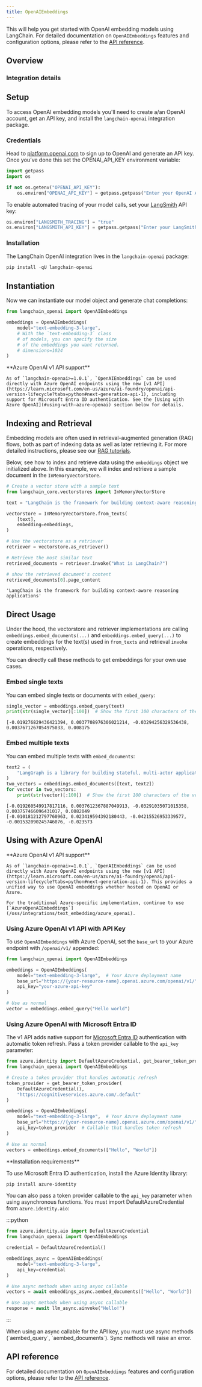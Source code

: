 ```yaml
---
title: OpenAIEmbeddings
---
```


This will help you get started with OpenAI embedding models using LangChain. For detailed documentation on `OpenAIEmbeddings` features and configuration options, please refer to the [API reference](https://python.langchain.com/api_reference/openai/embeddings/langchain_openai.embeddings.base.OpenAIEmbeddings.html).

## Overview

### Integration details

<ItemTable category="text_embedding" item="OpenAI" />

## Setup

To access OpenAI embedding models you'll need to create a/an OpenAI account, get an API key, and install the `langchain-openai` integration package.

### Credentials

Head to [platform.openai.com](https://platform.openai.com) to sign up to OpenAI and generate an API key. Once you’ve done this set the OPENAI_API_KEY environment variable:

```python
import getpass
import os

if not os.getenv("OPENAI_API_KEY"):
    os.environ["OPENAI_API_KEY"] = getpass.getpass("Enter your OpenAI API key: ")
```

To enable automated tracing of your model calls, set your [LangSmith](https://docs.smith.langchain.com/) API key:

```python
os.environ["LANGSMITH_TRACING"] = "true"
os.environ["LANGSMITH_API_KEY"] = getpass.getpass("Enter your LangSmith API key: ")
```

### Installation

The LangChain OpenAI integration lives in the `langchain-openai` package:

```python
pip install -qU langchain-openai
```

## Instantiation

Now we can instantiate our model object and generate chat completions:

```python
from langchain_openai import OpenAIEmbeddings

embeddings = OpenAIEmbeddings(
    model="text-embedding-3-large",
    # With the `text-embedding-3` class
    # of models, you can specify the size
    # of the embeddings you want returned.
    # dimensions=1024
)
```

<Info>
    **Azure OpenAI v1 API support**

    As of `langchain-openai>=1.0.1`, `OpenAIEmbeddings` can be used directly with Azure OpenAI endpoints using the new [v1 API](https://learn.microsoft.com/en-us/azure/ai-foundry/openai/api-version-lifecycle?tabs=python#next-generation-api-1), including support for Microsoft Entra ID authentication. See the [Using with Azure OpenAI](#using-with-azure-openai) section below for details.
</Info>

## Indexing and Retrieval

Embedding models are often used in retrieval-augmented generation (RAG) flows, both as part of indexing data as well as later retrieving it. For more detailed instructions, please see our [RAG tutorials](/oss/langchain/rag).

Below, see how to index and retrieve data using the `embeddings` object we initialized above. In this example, we will index and retrieve a sample document in the `InMemoryVectorStore`.

```python
# Create a vector store with a sample text
from langchain_core.vectorstores import InMemoryVectorStore

text = "LangChain is the framework for building context-aware reasoning applications"

vectorstore = InMemoryVectorStore.from_texts(
    [text],
    embedding=embeddings,
)

# Use the vectorstore as a retriever
retriever = vectorstore.as_retriever()

# Retrieve the most similar text
retrieved_documents = retriever.invoke("What is LangChain?")

# show the retrieved document's content
retrieved_documents[0].page_content
```

```output
'LangChain is the framework for building context-aware reasoning applications'
```

## Direct Usage

Under the hood, the vectorstore and retriever implementations are calling `embeddings.embed_documents(...)` and `embeddings.embed_query(...)` to create embeddings for the text(s) used in `from_texts` and retrieval `invoke` operations, respectively.

You can directly call these methods to get embeddings for your own use cases.

### Embed single texts

You can embed single texts or documents with `embed_query`:

```python
single_vector = embeddings.embed_query(text)
print(str(single_vector)[:100])  # Show the first 100 characters of the vector
```

```output
[-0.019276829436421394, 0.0037708976306021214, -0.03294256329536438, 0.0037671267054975033, 0.008175
```

### Embed multiple texts

You can embed multiple texts with `embed_documents`:

```python
text2 = (
    "LangGraph is a library for building stateful, multi-actor applications with LLMs"
)
two_vectors = embeddings.embed_documents([text, text2])
for vector in two_vectors:
    print(str(vector)[:100])  # Show the first 100 characters of the vector
```

```output
[-0.019260549917817116, 0.0037612367887049913, -0.03291035071015358, 0.003757466096431017, 0.0082049
[-0.010181212797760963, 0.023419594392180443, -0.04215526953339577, -0.001532090245746076, -0.023573
```

## Using with Azure OpenAI

<Info>
    **Azure OpenAI v1 API support**

    As of `langchain-openai>=1.0.1`, `OpenAIEmbeddings` can be used directly with Azure OpenAI endpoints using the new [v1 API](https://learn.microsoft.com/en-us/azure/ai-foundry/openai/api-version-lifecycle?tabs=python#next-generation-api-1). This provides a unified way to use OpenAI embeddings whether hosted on OpenAI or Azure.

    For the traditional Azure-specific implementation, continue to use [`AzureOpenAIEmbeddings`](/oss/integrations/text_embedding/azure_openai).
</Info>

### Using Azure OpenAI v1 API with API Key

To use `OpenAIEmbeddings` with Azure OpenAI, set the `base_url` to your Azure endpoint with `/openai/v1/` appended:

```python
from langchain_openai import OpenAIEmbeddings

embeddings = OpenAIEmbeddings(
    model="text-embedding-3-large",  # Your Azure deployment name
    base_url="https://{your-resource-name}.openai.azure.com/openai/v1/",
    api_key="your-azure-api-key"
)

# Use as normal
vector = embeddings.embed_query("Hello world")
```

### Using Azure OpenAI with Microsoft Entra ID

The v1 API adds native support for [Microsoft Entra ID](https://learn.microsoft.com/en-us/azure/ai-foundry/openai/how-to/managed-identity) authentication with automatic token refresh. Pass a token provider callable to the `api_key` parameter:

```python
from azure.identity import DefaultAzureCredential, get_bearer_token_provider
from langchain_openai import OpenAIEmbeddings

# Create a token provider that handles automatic refresh
token_provider = get_bearer_token_provider(
    DefaultAzureCredential(),
    "https://cognitiveservices.azure.com/.default"
)

embeddings = OpenAIEmbeddings(
    model="text-embedding-3-large",  # Your Azure deployment name
    base_url="https://{your-resource-name}.openai.azure.com/openai/v1/",
    api_key=token_provider  # Callable that handles token refresh
)

# Use as normal
vectors = embeddings.embed_documents(["Hello", "World"])
```

<Tip>
**Installation requirements**

To use Microsoft Entra ID authentication, install the Azure Identity library:

```bash
pip install azure-identity
```

</Tip>

You can also pass a token provider callable to the `api_key` parameter when using
asynchronous functions. You must import DefaultAzureCredential from `azure.identity.aio`:

:::python

```python
from azure.identity.aio import DefaultAzureCredential
from langchain_openai import OpenAIEmbeddings

credential = DefaultAzureCredential()

embeddings_async = OpenAIEmbeddings(
    model="text-embedding-3-large",
    api_key=credential
)

# Use async methods when using async callable
vectors = await embeddings_async.aembed_documents(["Hello", "World"])

# Use async methods when using async callable
response = await llm_async.ainvoke("Hello!")
```

:::

<Note>
When using an async callable for the API key, you must use async methods (`aembed_query`, `aembed_documents`). Sync methods will raise an error.
</Note>

## API reference

For detailed documentation on `OpenAIEmbeddings` features and configuration options, please refer to the [API reference](https://python.langchain.com/api_reference/openai/embeddings/langchain_openai.embeddings.base.OpenAIEmbeddings.html).
